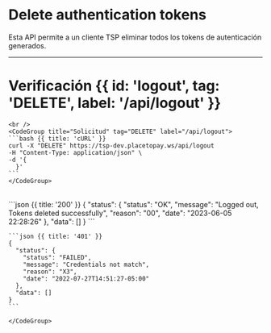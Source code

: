 

# Delete authentication tokens


Esta API permite a un cliente TSP eliminar todos los tokens de autenticación generados.

---

# Verificación {{ id: 'logout', tag: 'DELETE', label: '/api/logout' }}

<Row>
  <Col>
    <ApiReader
      path="/api/logout"
      method="DELETE"
      api={props.refs}
    />
  </Col>
  <Col sticky>

    <br />
    <CodeGroup title="Solicitud" tag="DELETE" label="/api/logout">
    ```bash {{ title: 'cURL' }}
    curl -X "DELETE" https://tsp-dev.placetopay.ws/api/logout
    -H "Content-Type: application/json" \
    -d '{
      }'
    ```
    </CodeGroup>
  </Col>
</Row>

<Row>
  <Col>
    <ApiReader
      path="/api/logout"
      method="delete"
      type="response"
      api={props.refs}
    />
  </Col>
  <Col sticky>
    <br />
    <CodeGroup title="Respuesta">
    ```json {{ title: '200' }}
    {
      "status": {
        "status": "OK",
        "message": "Logged out, Tokens deleted successfully",
        "reason": "00",
        "date": "2023-06-05 22:28:26"
      },
      "data": []
    }
    ```

    ```json {{ title: '401' }}
    {
      "status": {
        "status": "FAILED",
        "message": "Credentials not match",
        "reason": "X3",
        "date": "2022-07-27T14:51:27-05:00"
      },
      "data": []
    }
    ```

    </CodeGroup>
  </Col>
</Row>
